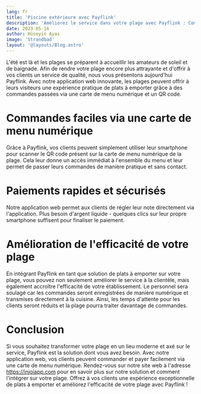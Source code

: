 ```yaml
---
lang: fr
title: 'Piscine extérieure avec Payflink'
description: 'Améliorez le service dans votre plage avec Payflink : Commandes et paiements numériques via un QR code'
date: 2023-05-16
author: Hüseyin Ayas
image: 'Strandbad'
layout: '@layouts/Blog.astro'
---
```


L'été est là et les plages se préparent à accueillir les amateurs de soleil et de baignade. Afin de rendre votre plage encore plus attrayante et d'offrir à vos clients un service de qualité, nous vous présentons aujourd'hui Payflink. Avec notre application web innovante, les plages peuvent offrir à leurs visiteurs une expérience pratique de plats à emporter grâce à des commandes passées via une carte de menu numérique et un QR code.

# Commandes faciles via une carte de menu numérique
Grâce à Payflink, vos clients peuvent simplement utiliser leur smartphone pour scanner le QR code présent sur la carte de menu numérique de la plage. Cela leur donne un accès immédiat à l'ensemble du menu et leur permet de passer leurs commandes de manière pratique et sans contact.

# Paiements rapides et sécurisés
Notre application web permet aux clients de régler leur note directement via l'application. Plus besoin d'argent liquide - quelques clics sur leur propre smartphone suffisent pour finaliser le paiement.

# Amélioration de l'efficacité de votre plage
En intégrant Payflink en tant que solution de plats à emporter sur votre plage, vous pouvez non seulement améliorer le service à la clientèle, mais également accroître l'efficacité de votre établissement. Le personnel sera soulagé car les commandes seront enregistrées de manière numérique et transmises directement à la cuisine. Ainsi, les temps d'attente pour les clients seront réduits et la plage pourra traiter davantage de commandes.

# Conclusion
Si vous souhaitez transformer votre plage en un lieu moderne et axé sur le service, Payflink est la solution dont vous avez besoin. Avec notre application web, vos clients peuvent commander et payer facilement via une carte de menu numérique. Rendez-vous sur notre site web à l'adresse https://injoiapp.com pour en savoir plus sur notre solution et comment l'intégrer sur votre plage. Offrez à vos clients une expérience exceptionnelle de plats à emporter et améliorez l'efficacité de votre plage avec Payflink !
